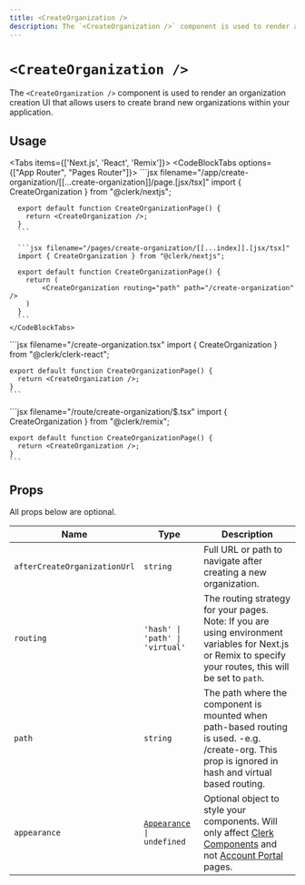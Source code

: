 ```yaml
---
title: <CreateOrganization />
description: The `<CreateOrganization />` component is used to render an organization creation UI that allows users to create brand new organizations within your application.
---
```


# `<CreateOrganization />`

<Images
  alt="Organization Switcher Example"
  width={992}
  height={568}
  src="/docs/images/ui-components/component-org_create.svg"
/>

The `<CreateOrganization />` component is used to render an organization creation UI that allows users to create brand new organizations within your application.

## Usage

<Tabs items={['Next.js', 'React', 'Remix']}>
  <Tab>
    <CodeBlockTabs options={["App Router", "Pages Router"]}>
      ```jsx filename="/app/create-organization/[[...create-organization]]/page.[jsx/tsx]"
      import { CreateOrganization } from "@clerk/nextjs";

      export default function CreateOrganizationPage() {
        return <CreateOrganization />;
      }
      ```
      
      ```jsx filename="/pages/create-organization/[[...index]].[jsx/tsx]"
      import { CreateOrganization } from "@clerk/nextjs";

      export default function CreateOrganizationPage() {
        return (
            <CreateOrganization routing="path" path="/create-organization" />
        )
      }
      ```
    </CodeBlockTabs>
  </Tab>

  <Tab>
    ```jsx filename="/create-organization.tsx"
    import { CreateOrganization } from "@clerk/clerk-react";

    export default function CreateOrganizationPage() {
      return <CreateOrganization />;
    }
    ```
  </Tab>

  <Tab>
    ```jsx filename="/route/create-organization/$.tsx"
    import { CreateOrganization } from "@clerk/remix";

    export default function CreateOrganizationPage() {
      return <CreateOrganization />;
    }
    ```
  </Tab>
</Tabs>

## Props

All props below are optional.

| Name | Type | Description |
| --- | --- | --- |
| `afterCreateOrganizationUrl` | `string` | Full URL or path to navigate after creating a new organization. |
| `routing` | `'hash' \| 'path' \| 'virtual'` | The routing strategy for your pages.<br />Note: If you are using environment variables for Next.js or Remix to specify your routes, this will be set to `path`. |
| `path` | `string` | The path where the component is mounted when path-based routing is used. -e.g. /create-org. This prop is ignored in hash and virtual based routing. |
| `appearance` | <code>[Appearance](/docs/components/customization/overview) \| undefined</code> | Optional object to style your components. Will only affect [Clerk Components][components-ref] and not [Account Portal][ap-ref] pages. |

[components-ref]: /docs/components/overview
[ap-ref]: /docs/account-portal/overview